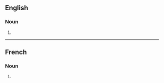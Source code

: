 ==English==

===Noun===
{{head|en|noun form}}

# {{plural of|en|proconsul}}

----

==French==

===Noun===
{{head|fr|noun form|g=m}}

# {{plural of|fr|proconsul}}